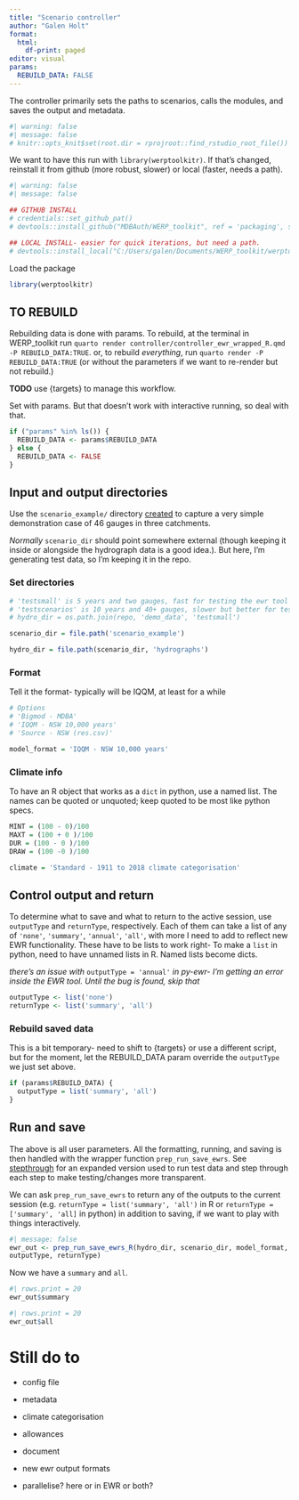 ```yaml
---
title: "Scenario controller"
author: "Galen Holt"
format:
  html:
    df-print: paged
editor: visual
params:
  REBUILD_DATA: FALSE
---
```


The controller primarily sets the paths to scenarios, calls the modules, and saves the output and metadata.

```r
#| warning: false
#| message: false
# knitr::opts_knit$set(root.dir = rprojroot::find_rstudio_root_file())

```

We want to have this run with `library(werptoolkitr)`. If that's changed, reinstall it from github (more robust, slower) or local (faster, needs a path).

```r
#| warning: false
#| message: false

## GITHUB INSTALL
# credentials::set_github_pat()
# devtools::install_github("MDBAuth/WERP_toolkit", ref = 'packaging', subdir = 'werptoolkitr', force = TRUE)

## LOCAL INSTALL- easier for quick iterations, but need a path.
# devtools::install_local("C:/Users/galen/Documents/WERP_toolkit/werptoolkitr", force = TRUE)
```

Load the package

```r
library(werptoolkitr)
```

## TO REBUILD

Rebuilding data is done with params. To rebuild, at the terminal in WERP_toolkit run `quarto render controller/controller_ewr_wrapped_R.qmd -P REBUILD_DATA:TRUE`. or, to rebuild *everything*, run `quarto render -P REBUILD_DATA:TRUE` (or without the parameters if we want to re-render but not rebuild.)

**TODO** use {targets} to manage this workflow.

Set with params. But that doesn't work with interactive running, so deal with that.

```r
if ("params" %in% ls()) {
  REBUILD_DATA <- params$REBUILD_DATA
} else {
  REBUILD_DATA <- FALSE
}
```

## Input and output directories

Use the `scenario_example/` directory [created](scenario_creation_demo_R.qmd) to capture a very simple demonstration case of 46 gauges in three catchments.

*Normally* `scenario_dir` should point somewhere external (though keeping it inside or alongside the hydrograph data is a good idea.). But here, I'm generating test data, so I'm keeping it in the repo.

### Set directories

```r
# 'testsmall' is 5 years and two gauges, fast for testing the ewr tool
# 'testscenarios' is 10 years and 40+ gauges, slower but better for testing whole toolkit, especially aggregation
# hydro_dir = os.path.join(repo, 'demo_data', 'testsmall')

scenario_dir = file.path('scenario_example')

hydro_dir = file.path(scenario_dir, 'hydrographs')
```

### Format

Tell it the format- typically will be IQQM, at least for a while

```r
# Options
# 'Bigmod - MDBA'
# 'IQQM - NSW 10,000 years'
# 'Source - NSW (res.csv)'

model_format = 'IQQM - NSW 10,000 years'
```

### Climate info

To have an R object that works as a `dict` in python, use a named list. The names can be quoted or unquoted; keep quoted to be most like python specs.

```r
MINT = (100 - 0)/100
MAXT = (100 + 0 )/100
DUR = (100 - 0 )/100
DRAW = (100 -0 )/100

climate = 'Standard - 1911 to 2018 climate categorisation'
```

## Control output and return

To determine what to save and what to return to the active session, use `outputType` and `returnType`, respectively. Each of them can take a list of any of `'none'`, `'summary'`, `'annual'`, `'all'`, with more I need to add to reflect new EWR functionality. These have to be lists to work right- To make a `list` in python, need to have unnamed lists in R. Named lists become dicts.

*there's an issue with* `outputType = 'annual'` *in py-ewr- I'm getting an error inside the EWR tool. Until the bug is found, skip that*

```r
outputType <- list('none')
returnType <- list('summary', 'all')
```

### Rebuild saved data

This is a bit temporary- need to shift to {targets} or use a different script, but for the moment, let the REBUILD_DATA param override the `outputType` we just set above.

```r
if (params$REBUILD_DATA) {
  outputType = list('summary', 'all')
}
```

## Run and save

The above is all user parameters. All the formatting, running, and saving is then handled with the wrapper function `prep_run_save_ewrs`. See [stepthrough](controller/controller_ewr_stepthrough_R.qmd) for an expanded version used to run test data and step through each step to make testing/changes more transparent.

We can ask `prep_run_save_ewrs` to return any of the outputs to the current session (e.g. `returnType = list('summary', 'all')` in R or `returnType = ['summary', 'all]` in python) in addition to saving, if we want to play with things interactively.

```r
#| message: false
ewr_out <- prep_run_save_ewrs_R(hydro_dir, scenario_dir, model_format, climate,
outputType, returnType)
```

Now we have a `summary` and `all`.

```r
#| rows.print = 20
ewr_out$summary
```

```r
#| rows.print = 20
ewr_out$all
```

# Still do to

-   config file

-   metadata

-   climate categorisation

-   allowances

-   document

-   new ewr output formats

-   parallelise? here or in EWR or both?
